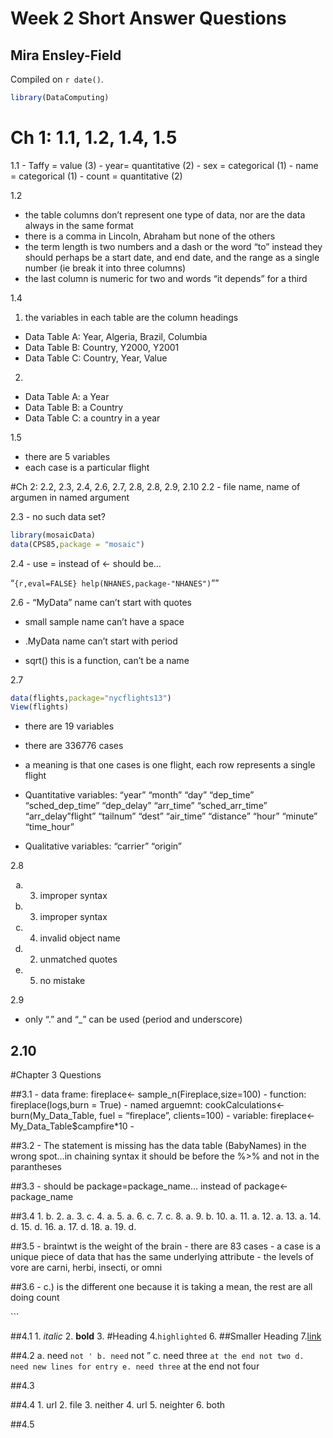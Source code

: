 # Week 2 Short Answer Questions

## Mira Ensley-Field

<!-- leave this material as is -->
Compiled on `r date()`.

```r
library(DataComputing)
```
<!-- put your content after this line -->

# Ch 1: 1.1, 1.2, 1.4, 1.5
1.1 
- Taffy = value (3)
- year= quantitative (2)
- sex = categorical (1)
- name = categorical (1)
- count = quantitative (2)

1.2

- the table columns don't represent one type of data, nor are the data always in the same format
- there is a comma in Lincoln, Abraham but none of the others
- the term length is two numbers and a dash or the word "to" instead they should perhaps be a start date, and end date, and the range as a single number (ie break it into three columns)
- the last column is numeric for two and words "it depends" for a third

1.4

1. the variables in each table are the column headings
- Data Table A: Year, Algeria, Brazil, Columbia
- Data Table B: Country, Y2000, Y2001
- Data Table C: Country, Year, Value

2. 

- Data Table A: a Year
- Data Table B: a Country
- Data Table C: a country in a year

1.5

- there are 5 variables
- each case is a particular flight 

#Ch 2: 2.2, 2.3, 2.4, 2.6, 2.7, 2.8, 2.8, 2.9, 2.10
2.2
- file name, name of argumen in named argument

2.3
- no such data set?
```r
library(mosaicData)
data(CPS85,package = "mosaic")
```


2.4
- use = instead of <-
should be...

"```{r,eval=FALSE}
help(NHANES,package-"NHANES")
```""

2.6
- "MyData" name can't start with quotes

- small sample name can't have a space

- .MyData name can't start with period

- sqrt() this is a function, can't be a name


2.7
```r
data(flights,package="nycflights13")
View(flights)

```
- there are 19 variables

- there are 336776 cases


- a meaning is that one cases is one flight, each row represents a single flight
- Quantitative variables:   "year"           "month"          "day"            "dep_time"       "sched_dep_time"      "dep_delay"      "arr_time"       "sched_arr_time"     "arr_delay    "flight"         "tailnum"             "dest"           "air_time"       "distance"       "hour"           "minute"         "time_hour"   

- Qualitative variables:   "carrier"     "origin"      

2.8

a. 3. improper syntax

b. 3. improper syntax

c. 4. invalid object name

d. 2. unmatched quotes

c. 5. no mistake


2.9

- only "." and "_" can be used (period and underscore)

2.10
- 


#Chapter 3 Questions

##3.1
- data frame: fireplace<- sample_n(Fireplace,size=100)
- function: fireplace(logs,burn = True)
- named arguemnt: cookCalculations<-burn(My_Data_Table, fuel = "fireplace", clients=100)
- variable: fireplace<- My_Data_Table$campfire*10
- 

##3.2
- The statement is missing has the data table (BabyNames) in the wrong spot...in chaining syntax it should be before the %>% and not in the parantheses


##3.3
- should be package=package_name... instead of package<-package_name


##3.4 
1. b.
2. a.
3. c.
4. a.
5. a.
6. c.
7. c.
8. a.
9. b.
10. a.
11. a.
12. a. 
13. a. 
14. d.
15. d.
16. a.
17. d.
18. a.
19. d.


##3.5 
- braintwt is the weight of the brain
- there are 83 cases
- a case is a unique piece of data that has the same underlying attribute
- the levels of vore are carni, herbi, insecti, or omni


##3.6
- c.) is the different one because it is taking a mean, the rest are all doing count

```

##4.1
1. *italic*
2. **bold**
3. #Heading
4.`highlighted`
6. ##Smaller Heading
7.[link](https://xkcd.com/451/)

##4.2
a. need ` not '
b. need ` not "
c. need three ``` at the end not two
d. need new lines for entry
e. need three ``` at the end not four

##4.3


##4.4
1. url
2. file
3. neither
4. url
5. neighter
6. both

##4.5


